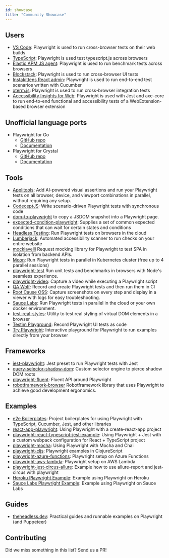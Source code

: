 ```yaml
---
id: showcase
title: "Community Showcase"
---
```


## Users
* [VS Code](https://github.com/microsoft/vscode): Playwright is used to run cross-browser tests on their web builds
* [TypeScript](https://github.com/microsoft/TypeScript): Playwright is used test typescript.js across browsers
* [Elastic APM JS agent](https://github.com/elastic/apm-agent-rum-js): Playwright is used to run benchmark tests across browsers
* [Blockstack](https://github.com/blockstack/ux): Playwright is used to run cross-browser UI tests
* [Instakittens React admin](https://github.com/fredericbonnet/instakittens-react-admin): Playwright is used to run end-to-end test scenarios written with Cucumber
* [xterm.js](https://github.com/xtermjs/xterm.js): Playwright is used to run cross-browser integration tests
* [Accessibility Insights for Web](https://github.com/microsoft/accessibility-insights-web): Playwright is used with Jest and axe-core to run end-to-end functional and accessibility tests of a WebExtension-based browser extension

## Unofficial language ports
* Playwright for Go
  * [GitHub repo](https://github.com/mxschmitt/playwright-go)
  * [Documentation](https://pkg.go.dev/github.com/mxschmitt/playwright-go?tab=doc)
* Playwright for Crystal
  * [GitHub repo](https://github.com/naqvis/playwright-cr)
  * [Documentation](https://naqvis.github.io/playwright-cr/)

## Tools
* [Applitools](https://applitools.com): Add AI-powered visual assertions and run your Playwright tests on all browser, device, and viewport combinations in parallel, without requiring any setup.
* [CodeceptJS](https://github.com/Codeception/CodeceptJS): Write scenario-driven Playwright tests with synchronous code
* [dom-to-playwright](https://github.com/Xiphe/dom-to-playwright) to copy a JSDOM snapshot into a Playwright page.
* [expected-condition-playwright](https://github.com/elaichenkov/expected-condition-playwright): Supplies a set of common expected conditions that can wait for certain states and conditions
* [Headless Testing](https://headlesstesting.com/support/start/playwright.html): Run Playwright tests on browsers in the cloud
* [Lumberjack](https://github.com/JakePartusch/lumberjack): Automated accessibility scanner to run checks on your entire website
* [mockiavelli](https://github.com/HLTech/mockiavelli) Request mocking library for Playwright to test SPA in isolation from backend APIs.
* [Moon](https://github.com/aerokube/moon): Run Playwright tests in parallel in Kubernetes cluster (free up to 4 parallel sessions)
* [playwright-test](https://github.com/hugomrdias/playwright-test) Run unit tests and benchmarks in browsers with Node's seamless experience.
* [playwright-video](https://github.com/qawolf/playwright-video): Capture a video while executing a Playwright script
* [QA Wolf](https://github.com/qawolf/qawolf): Record and create Playwright tests and then run them in CI
* [Root Cause OSS](https://github.com/testimio/root-cause): Capture screenshots on every step and display in a viewer with logs for easy troubleshooting.
* [Sauce Labs](https://saucelabs.com/platform/automation-tools/playwright): Run Playwright tests in parallel in the cloud or your own docker environment.
* [test-real-styles](https://github.com/Xiphe/test-real-styles): Utility to test real styling of virtual DOM elements in a browser
* [Testim Playground](https://www.testim.io/playground/): Record Playwright UI tests as code
* [Try Playwright](https://try.playwright.tech/): Interactive playground for Playwright to run examples directly from your browser

## Frameworks
* [jest-playwright](https://github.com/mmarkelov/jest-playwright): Jest preset to run Playwright tests with Jest
* [query-selector-shadow-dom](https://github.com/Georgegriff/query-selector-shadow-dom): Custom selector engine to pierce shadow DOM roots
* [playwright-fluent](https://github.com/hdorgeval/playwright-fluent): Fluent API around Playwright
* [robotframework-browser](https://robotframework-browser.org/) Robotframework library that uses Playwright to achieve good development ergonomics.

## Examples
* [e2e Boilerplates](https://github.com/e2e-boilerplate?utf8=%E2%9C%93&q=playwright): Project boilerplates for using Playwright with TypeScript, Cucumber, Jest, and other libraries
* [react-app-playwright](https://github.com/KyleADay/react-app-playwright): Using Playwright with a create-react-app project
* [playwright-react-typescript-jest-example](https://github.com/azemetre/playwright-react-typescript-jest-example): Using Playwright + Jest with a custom webpack configuration for React + TypeScript project
* [playwright-mocha](https://github.com/roggerfe/playwright-mocha): Using Playwright with Mocha and Chai
* [playwright-cljs](https://github.com/apeckham/playwright-cljs): Playwright examples in ClojureScript
* [playwright-azure-functions](https://github.com/arjun27/playwright-azure-functions): Playwright setup on Azure Functions
* [playwright-aws-lambda](https://github.com/austinkelleher/playwright-aws-lambda): Playwright setup on AWS Lambda
* [playwright-jest-circus-allure](https://github.com/d-shch/playwright-jest-circus-allure): Example how to use allure-report and jest-circus with playwright
* [Heroku Playwright Example](https://github.com/mxschmitt/heroku-playwright-example): Example using Playwright on Heroku
* [Sauce Labs Playwright Example](https://github.com/saucelabs/saucectl-playwright-example): Example using Playwright on Sauce Labs

## Guides
* [theheadless.dev](https://theheadless.dev): Practical guides and runnable examples on Playwright (and Puppeteer)

## Contributing

Did we miss something in this list? Send us a PR!

[Accessibility]: ./api/class-accessibility.mdx "Accessibility"
[Browser]: ./api/class-browser.mdx "Browser"
[BrowserContext]: ./api/class-browsercontext.mdx "BrowserContext"
[BrowserType]: ./api/class-browsertype.mdx "BrowserType"
[ConsoleMessage]: ./api/class-consolemessage.mdx "ConsoleMessage"
[Dialog]: ./api/class-dialog.mdx "Dialog"
[Download]: ./api/class-download.mdx "Download"
[ElementHandle]: ./api/class-elementhandle.mdx "ElementHandle"
[FileChooser]: ./api/class-filechooser.mdx "FileChooser"
[Frame]: ./api/class-frame.mdx "Frame"
[JSHandle]: ./api/class-jshandle.mdx "JSHandle"
[Keyboard]: ./api/class-keyboard.mdx "Keyboard"
[Mouse]: ./api/class-mouse.mdx "Mouse"
[Page]: ./api/class-page.mdx "Page"
[Playwright]: ./api/class-playwright.mdx "Playwright"
[Request]: ./api/class-request.mdx "Request"
[Response]: ./api/class-response.mdx "Response"
[Route]: ./api/class-route.mdx "Route"
[Selectors]: ./api/class-selectors.mdx "Selectors"
[TimeoutError]: ./api/class-timeouterror.mdx "TimeoutError"
[Touchscreen]: ./api/class-touchscreen.mdx "Touchscreen"
[Video]: ./api/class-video.mdx "Video"
[WebSocket]: ./api/class-websocket.mdx "WebSocket"
[WebSocketFrame]: ./api/class-websocketframe.mdx "WebSocketFrame"
[Worker]: ./api/class-worker.mdx "Worker"
[Element]: https://developer.mozilla.org/en-US/docs/Web/API/element "Element"
[Evaluation Argument]: ./core-concepts.mdx#evaluationargument "Evaluation Argument"
[Promise]: https://developer.mozilla.org/en-US/docs/Web/JavaScript/Reference/Global_Objects/Promise "Promise"
[iterator]: https://developer.mozilla.org/en-US/docs/Web/JavaScript/Reference/Iteration_protocols "Iterator"
[origin]: https://developer.mozilla.org/en-US/docs/Glossary/Origin "Origin"
[selector]: https://developer.mozilla.org/en-US/docs/Web/CSS/CSS_Selectors "selector"
[Serializable]: https://developer.mozilla.org/en-US/docs/Web/JavaScript/Reference/Global_Objects/JSON/stringify#Description "Serializable"
[UIEvent.detail]: https://developer.mozilla.org/en-US/docs/Web/API/UIEvent/detail "UIEvent.detail"
[UnixTime]: https://en.wikipedia.org/wiki/Unix_time "Unix Time"
[xpath]: https://developer.mozilla.org/en-US/docs/Web/XPath "xpath"

[Array]: https://developer.mozilla.org/en-US/docs/Web/JavaScript/Reference/Global_Objects/Array "Array"
[boolean]: https://developer.mozilla.org/en-US/docs/Web/JavaScript/Data_structures#Boolean_type "Boolean"
[Buffer]: https://nodejs.org/api/buffer.html#buffer_class_buffer "Buffer"
[ChildProcess]: https://nodejs.org/api/child_process.html "ChildProcess"
[Error]: https://nodejs.org/api/errors.html#errors_class_error "Error"
[EventEmitter]: https://nodejs.org/api/events.html#events_class_eventemitter "EventEmitter"
[function]: https://developer.mozilla.org/en-US/docs/Web/JavaScript/Reference/Global_Objects/Function "Function"
[Map]: https://developer.mozilla.org/en-US/docs/Web/JavaScript/Reference/Global_Objects/Map "Map"
[null]: https://developer.mozilla.org/en-US/docs/Web/JavaScript/Reference/Global_Objects/null "null"
[number]: https://developer.mozilla.org/en-US/docs/Web/JavaScript/Data_structures#Number_type "Number"
[Object]: https://developer.mozilla.org/en-US/docs/Web/JavaScript/Reference/Global_Objects/Object "Object"
[Promise]: https://developer.mozilla.org/en-US/docs/Web/JavaScript/Reference/Global_Objects/Promise "Promise"
[Readable]: https://nodejs.org/api/stream.html#stream_class_stream_readable "Readable"
[RegExp]: https://developer.mozilla.org/en-US/docs/Web/JavaScript/Reference/Global_Objects/RegExp "RegExp"
[string]: https://developer.mozilla.org/en-US/docs/Web/JavaScript/Data_structures#String_type "string"
[URL]: https://nodejs.org/api/url.html "URL"

[all available image tags]: https://mcr.microsoft.com/v2/playwright/tags/list "all available image tags"
[Docker Hub]: https://hub.docker.com/_/microsoft-playwright "Docker Hub"
[Dockerfile.focal]: https://github.com/microsoft/playwright/blob/master/utils/docker/Dockerfile.focal "Dockerfile.focal"